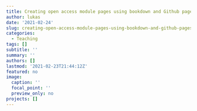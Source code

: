 ```yaml
---
title: Creating open access module pages using bookdown and Github pages
author: lukas
date: '2021-02-24'
slug: creating-open-access-module-pages-using-bookdown-and-github-pages
categories:
  - Teaching
tags: []
subtitle: ''
summary: ''
authors: []
lastmod: '2021-02-23T21:44:12Z'
featured: no
image:
  caption: ''
  focal_point: ''
  preview_only: no
projects: []
---
```

